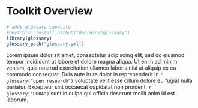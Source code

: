 # Toolkit Overview {.unnumbered}

```r
# adds glossary capacity
#devtools::install_github("debruine/glossary")
library(glossary)
glossary_path("glossary.yml")
```


Lorem ipsum dolor sit amet, consectetur adipiscing elit, sed do eiusmod tempor incididunt ut labore et dolore magna aliqua. Ut enim ad minim veniam, quis nostrud exercitation ullamco laboris nisi ut aliquip ex ea commodo consequat. Duis aute irure dolor in reprehenderit in `r glossary("open research")` voluptate velit esse cillum dolore eu fugiat nulla pariatur. Excepteur sint occaecat cupidatat non proident, `r glossary("DORA")` sunt in culpa qui officia deserunt mollit anim id est laborum.

